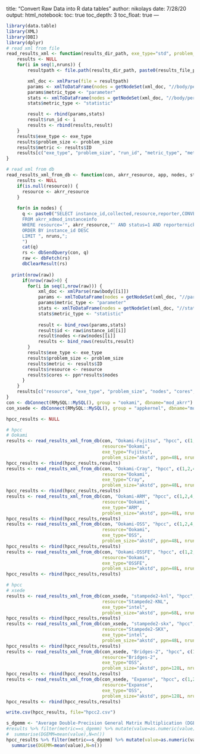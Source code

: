 title: "Convert Raw Data into R data tables"
author: nikolays
date: 7/28/20
output:
  html_notebook:
    toc: true
    toc_depth: 3
    toc_float: true
---

```r
library(data.table)
library(XML)
library(DBI)
library(dplyr)
# read xml from file
read_results_xml <- function(results_dir_path, exe_type="std", problem_size="akstd", nruns=20L, results_file_prefix="result_") {
    results <- NULL
    for(i in seq(1,nruns)) {
        resultpath <- file.path(results_dir_path, paste0(results_file_prefix, i, ".xml"))

        xml_doc <- xmlParse(file = resultpath)
        params <- xmlToDataFrame(nodes = getNodeSet(xml_doc, "//body/performance/benchmark/parameters/parameter"))
        params$metric_type <- "parameter"
        stats <- xmlToDataFrame(nodes = getNodeSet(xml_doc, "//body/performance/benchmark/statistics/statistic"))
        stats$metric_type <- "statistic"

        result <- rbind(params,stats)
        result$run_id <- i
        results <- rbind(results,result)
    }
    results$exe_type <- exe_type
    results$problem_size <- problem_size
    results$metric <- results$ID
    results[c("exe_type", "problem_size", "run_id", "metric_type", "metric", "value", "units")]
}

# read xml from db
read_results_xml_from_db <- function(con, akrr_resource, app, nodes, start_date, end_date, resource=NULL, problem_size="akstd", exe_type="na", nruns=20L, ppn=48L) {
    results <- NULL
    if(is.null(resource)) {
      resource <- akrr_resource
    }
    
    for(n in nodes) {
      q <- paste0("SELECT instance_id,collected,resource,reporter,CONVERT(REPLACE(reporternickname, CONCAT(reporter,'.'),''),INTEGER) as nodes,body
      FROM akrr_xdmod_instanceinfo
      WHERE resource='", akrr_resource,"' AND status=1 AND reporternickname='",app,".", n,"' AND collected>='",start_date,"' AND collected<='", end_date,"'
      ORDER BY instance_id DESC
      LIMIT ", nruns,";
      ")
      cat(q)
      rs <- dbSendQuery(con, q)
      raw <- dbFetch(rs)
      dbClearResult(rs)
      
  print(nrow(raw))
      if(nrow(raw)>0) {
        for(i in seq(1,nrow(raw))) {
            xml_doc <- xmlParse(raw$body[[i]])
            params <- xmlToDataFrame(nodes = getNodeSet(xml_doc, "//parameters/parameter"))
            params$metric_type <- "parameter"
            stats <- xmlToDataFrame(nodes = getNodeSet(xml_doc, "//statistics/statistic"))
            stats$metric_type <- "statistic"
    
            result <- bind_rows(params,stats)
            result$id <- raw$instance_id[[i]]
            result$nodes <-raw$nodes[[i]]
            results <- bind_rows(results,result)
        }
        results$exe_type <- exe_type
        results$problem_size <- problem_size
        results$metric <- results$ID
        results$resource <- resource
        results$cores <- ppn*results$nodes
      }
    }
    results[c("resource", "exe_type", "problem_size", "nodes", "cores", "id", "metric_type", "metric", "value", "units")]
}
con <- dbConnect(RMySQL::MySQL(), group = "ookami", dbname="mod_akrr")
con_xsede <- dbConnect(RMySQL::MySQL(), group = "appkernel", dbname="mod_akrr")

hpcc_results <- NULL
```


```r
# hpcc
# Ookami
results <- read_results_xml_from_db(con, "Ookami-Fujitsu", "hpcc", c(1,2,4,8), "2020-10-01", "2021-07-15",
                                    resource="Ookami",
                                    exe_type="Fujitsu",
                                    problem_size="akstd", ppn=48L, nruns=20L)
hpcc_results <- rbind(hpcc_results,results)
results <- read_results_xml_from_db(con, "Ookami-Cray", "hpcc", c(1,2,4,8),  "2020-10-01", "2021-07-15",
                                    resource="Ookami",
                                    exe_type="Cray",
                                    problem_size="akstd", ppn=48L, nruns=20L)
hpcc_results <- rbind(hpcc_results,results)
results <- read_results_xml_from_db(con, "Ookami-ARM", "hpcc", c(1,2,4,8),  "2020-10-01", "2021-07-15",
                                    resource="Ookami",
                                    exe_type="ARM",
                                    problem_size="akstd", ppn=48L, nruns=20L)
hpcc_results <- rbind(hpcc_results,results)
results <- read_results_xml_from_db(con, "Ookami-OSS", "hpcc", c(1,2,4,8),  "2020-10-01", "2021-07-15",
                                    resource="Ookami",
                                    exe_type="OSS",
                                    problem_size="akstd", ppn=48L, nruns=20L)
hpcc_results <- rbind(hpcc_results,results)
results <- read_results_xml_from_db(con, "Ookami-OSSFE", "hpcc", c(1,2,4,8),  "2020-10-01", "2021-07-15",
                                    resource="Ookami",
                                    exe_type="OSSFE",
                                    problem_size="akstd", ppn=48L, nruns=20L)
hpcc_results <- rbind(hpcc_results,results)
```


```r
# hpcc
# xsede
results <- read_results_xml_from_db(con_xsede, "stampede2-knl", "hpcc", c(1,2,4,8), "2020-01-01", "2020-07-15",
                                    resource="Stampede2-KNL",
                                    exe_type="intel",
                                    problem_size="akstd", ppn=68L, nruns=40L)
hpcc_results <- rbind(hpcc_results,results)
results <- read_results_xml_from_db(con_xsede, "stampede2-skx", "hpcc", c(1,2,4,8),  "2020-10-01", "2021-07-15",
                                    resource="Stampede2-SKX",
                                    exe_type="intel",
                                    problem_size="akstd", ppn=48L, nruns=40L)
hpcc_results <- rbind(hpcc_results,results)
results <- read_results_xml_from_db(con_xsede, "Bridges-2", "hpcc", c(1,2,4),  "2020-10-01", "2021-07-15",
                                    resource="Bridges-2",
                                    exe_type="OSS",
                                    problem_size="akstd", ppn=128L, nruns=40L)
hpcc_results <- rbind(hpcc_results,results)
results <- read_results_xml_from_db(con_xsede, "Expanse", "hpcc", c(1,2,4),  "2020-10-01", "2021-07-15",
                                    resource="Expanse",
                                    exe_type="OSS",
                                    problem_size="akstd", ppn=128L, nruns=40L)
hpcc_results <- rbind(hpcc_results,results)
```



```r
write.csv(hpcc_results, file="hpcc2.csv")
```


```r
s_dgemm <- "Average Double-Precision General Matrix Multiplication (DGEMM) Floating-Point Performance"
#results %>% filter(metric==s_dgemm) %>% mutate(value=as.numeric(value)) %>% group_by(exe_type,nodes) %>%
#  summarise(DGEMM=mean(value),N=n())
hpcc_results %>% filter(metric==s_dgemm) %>% mutate(value=as.numeric(value)) %>% group_by(resource,exe_type,nodes) %>%
  summarise(DGEMM=mean(value),N=n())
```
